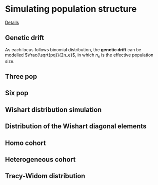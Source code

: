 # Simulating population structure

[Details](http://rpubs.com/gc5k/EigenGWAScore)

## Genetic drift
As each locus follows binomial distribution, the **genetic drift** can be modelled $\frac{\sqrt{pq}}{2n_e}$, in which $n_e$ is the effective population size.

## Three pop

## Six pop

## Wishart distribution simulation

## Distribution of the Wishart diagonal elements

## Homo cohort

## Heterogeneous cohort

## Tracy-Widom distribution
